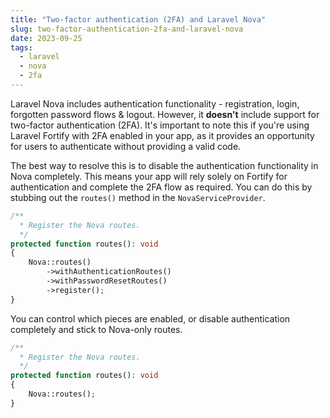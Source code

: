 ```yaml
---
title: "Two-factor authentication (2FA) and Laravel Nova"
slug: two-factor-authentication-2fa-and-laravel-nova
date: 2023-09-25
tags:
  - laravel
  - nova
  - 2fa
---
```


Laravel Nova includes authentication functionality - registration, login, forgotten password flows & logout. However, it **doesn't** include support for two-factor authentication (2FA). It's important to note this if you're using Laravel Fortify with 2FA enabled in your app, as it provides an opportunity for users to authenticate without providing a valid code.

The best way to resolve this is to disable the authentication functionality in Nova completely. This means your app will rely solely on Fortify for authentication and complete the 2FA flow as required. You can do this by stubbing out the `routes()` method in the `NovaServiceProvider`.

```php
/**
  * Register the Nova routes.
  */
protected function routes(): void
{
    Nova::routes()
        ->withAuthenticationRoutes()
        ->withPasswordResetRoutes()
        ->register();
}
```

You can control which pieces are enabled, or disable authentication completely and stick to Nova-only routes.

```php
/**
  * Register the Nova routes.
  */
protected function routes(): void
{
    Nova::routes();
}
```

